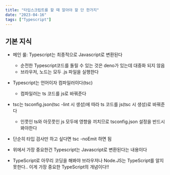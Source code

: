 ```yaml
---
title: "타입스크립트를 할 때 알아야 할 단 한가지"
date: "2023-04-16"
tags: ["Typescript"]
---
```


## 기본 지식

- 메인 룰: Typescript는 최종적으로 Javascript로 변환된다

  - 순전한 Typescript코드를 돌릴 수 있는 것은 deno가 있는데 대중화 되지 않음
  - 브라우저, 노드는 모두 .js 파일을 실행한다

- Typescript는 언어이자 컴파일러이다(tsc)

  - 컴파일러는 ts 코드를 js로 바꿔준다

- tsc는 tsconfig.json(tsc -lint 시 생성)에 따라 ts 코드를 js(tsc 시 생성)로 바꿔준다

  - 인풋인 ts와 아웃풋인 js 모두에 영향을 끼치므로 tsconfig.json 설정을 반드시 봐야한다

- 단순히 타입 검사만 하고 싶다면 tsc -noEmit 하면 됨

- 위에서 가장 중요한건 Typescript는 Javascript로 변환된다는 내용이다

- TypeScript로 아무리 코딩을 해봐야 브라우저나 Node.JS는 TypeScript를 알지 못한다.. 이게 가장 중요한 TypeScript의 개념이다!!
